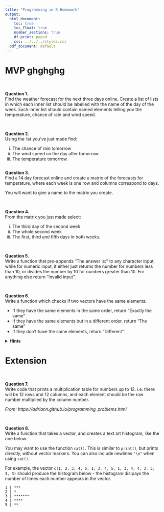 ```yaml
---
title: "Programming in R Homework"
output:
  html_document:
    toc: true
    toc_float: true
    number_sections: true
    df_print: paged
    css: ../../../styles.css
  pdf_document: default
---
```


# MVP ghghghg

<br> 

**Question 1.** \
Find the weather forecast for the next three days online. Create a list of lists in which each inner list should be labelled with the name of the day of the week. Each inner list should contain named elements telling you the temperature, chance of rain and wind speed.

<br>

**Question 2.** \
Using the list you've just made find:

  i. The chance of rain tomorrow
  ii. The wind speed on the day after tomorrow
  iii. The temperature tomorrow.
```r

```


**Question 3.** \
Find a 14 day forecast online and create a matrix of the forecasts for temperature, where each week is one row and columns correspond to days.

You will want to give a name to the matrix you create.

<br>

**Question 4.** \
From the matrix you just made select:

  i. The third day of the second week
  ii. The whole second week
  iii. The first, third and fifth days in both weeks.


<br>

**Question 5.** \
Write a function that pre-appends "The answer is: " to any character input, while for numeric input, it either just returns the number for numbers less than 10, or divides the number by 10 for numbers greater than 10. For anything else return "Invalid input".

<br>

**Question 6.** \
Write a function which checks if two vectors have the same elements. 

* If they have the same elements in the same order, return "Exactly the same"
* If they have the same elements but in a different order, return "The same"
* If they don't have the same elements, return "Different".


<details>
<summary>**Hints**</summary>
* You can check if two vectors have the same elements but in a different order by using `sort` to sort each vector first and then checking if they are equal.
* Have a look at the `all()` function
</details>
</blockquote>


# Extension

<br>

**Question 7.** \
Write code that prints a multiplication table for numbers up to 12. i.e. there will be 12 rows and 12 columns, and each element should be the row number multiplied by the column number.

*From: https://adriann.github.io/programming_problems.html*

<br>

**Question 8.** \
Write a function that takes a vector, and creates a text art histogram, like the one below.

You may want to use the function `cat()`. This is similar to `print()`, but prints directly, without vector markers. You can also include newlines `"\n"` when using `cat()`.

For example, the vector
`c(1, 2, 3, 4, 5, 1, 3, 4, 5, 1, 3, 4, 4, 3, 3, 3, 3)`
should produce the histogram below - the histogram dislpays the number of times each number appears in the vector.

```
1 | ***
2 | *
3 | *******
4 | ****
5 | **
```

